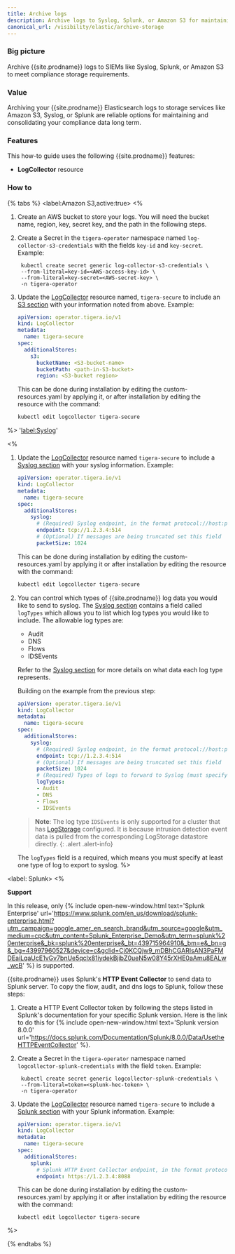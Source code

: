 ```yaml
---
title: Archive logs 
description: Archive logs to Syslog, Splunk, or Amazon S3 for maintaining compliance data.
canonical_url: /visibility/elastic/archive-storage
---
```


### Big picture

Archive {{site.prodname}} logs to SIEMs like Syslog, Splunk, or Amazon S3 to meet compliance storage requirements.

### Value

Archiving your {{site.prodname}} Elasticsearch logs to storage services like Amazon S3, Syslog, or Splunk are reliable 
options for maintaining and consolidating your compliance data long term.

### Features

This how-to guide uses the following {{site.prodname}} features:
- **LogCollector** resource

### How to

{% tabs %}
  <label:Amazon S3,active:true>
<%
1. Create an AWS bucket to store your logs.
   You will need the bucket name, region, key, secret key, and the path in the following steps.

2. Create a Secret in the `tigera-operator` namespace named `log-collector-s3-credentials` with the fields `key-id` and `key-secret`.
   Example:

   ```
    kubectl create secret generic log-collector-s3-credentials \
    --from-literal=key-id=<AWS-access-key-id> \
    --from-literal=key-secret=<AWS-secret-key> \
    -n tigera-operator
   ```

3. Update the [LogCollector]({{site.baseurl}}/reference/installation/api#operator.tigera.io/v1.LogCollector)
   resource named, `tigera-secure` to include an [S3 section]({{site.baseurl}}/reference/installation/api#operator.tigera.io/v1.S3StoreSpec)
   with your information noted from above.
   Example:

   ```yaml
   apiVersion: operator.tigera.io/v1
   kind: LogCollector
   metadata:
     name: tigera-secure
   spec:
     additionalStores:
       s3:
         bucketName: <S3-bucket-name>
         bucketPath: <path-in-S3-bucket>
         region: <S3-bucket region>
   ```
   This can be done during installation by editing the custom-resources.yaml
   by applying it, or after installation by editing the resource with the command:

   ```bash
   kubectl edit logcollector tigera-secure
   ```

%>
  '<label:Syslog>'

<%
1. Update the [LogCollector]({{site.baseurl}}/reference/installation/api#operator.tigera.io/v1.LogCollector)
   resource named `tigera-secure` to include a [Syslog section]({{site.baseurl}}/reference/installation/api#operator.tigera.io/v1.SyslogStoreSpec)
   with your syslog information.
   Example:
   ```yaml
   apiVersion: operator.tigera.io/v1
   kind: LogCollector
   metadata:
     name: tigera-secure
   spec:
     additionalStores:
       syslog:
         # (Required) Syslog endpoint, in the format protocol://host:port
         endpoint: tcp://1.2.3.4:514
         # (Optional) If messages are being truncated set this field
         packetSize: 1024
   ```
   This can be done during installation by editing the custom-resources.yaml by applying it or after installation by editing the resource with the command:
   ```bash
   kubectl edit logcollector tigera-secure
   ```
2. You can control which types of {{site.prodname}} log data you would like to send to syslog. 
   The [Syslog section]({{site.baseurl}}/reference/installation/api#operator.tigera.io/v1.SyslogStoreSpec) 
   contains a field called `logTypes` which allows you to list which log types you would like to include. 
   The allowable log types are:
    - Audit
    - DNS
    - Flows
    - IDSEvents

   Refer to the [Syslog section]({{site.baseurl}}/reference/installation/api#operator.tigera.io/v1.SyslogStoreSpec) for more details on what data each log type represents.

   Building on the example from the previous step:
   ```yaml
   apiVersion: operator.tigera.io/v1
   kind: LogCollector
   metadata:
     name: tigera-secure
   spec:
     additionalStores:
       syslog:
         # (Required) Syslog endpoint, in the format protocol://host:port
         endpoint: tcp://1.2.3.4:514
         # (Optional) If messages are being truncated set this field
         packetSize: 1024
         # (Required) Types of logs to forward to Syslog (must specify at least one option)
         logTypes:
         - Audit
         - DNS
         - Flows
         - IDSEvents
   ```

   > **Note**: The log type `IDSEvents` is only supported for a cluster that has [LogStorage]({{site.baseurl}}/reference/installation/api#operator.tigera.io/v1.LogStorage) configured. It is because intrusion detection event data is pulled from the corresponding LogStorage datastore directly.
   {: .alert .alert-info}

   The `logTypes` field is a required, which means you must specify at least one type of log to export to syslog.
%>

 <label: Splunk>
  <%

**Support**

In this release, only {% include open-new-window.html text='Splunk Enterprise' url='https://www.splunk.com/en_us/download/splunk-enterprise.html?utm_campaign=google_amer_en_search_brand&utm_source=google&utm_medium=cpc&utm_content=Splunk_Enterprise_Demo&utm_term=splunk%20enterprise&_bk=splunk%20enterprise&_bt=439715964910&_bm=e&_bn=g&_bg=43997960527&device=c&gclid=Cj0KCQjw9_mDBhCGARIsAN3PaFMDEaiLqaUcE1vGv7bnUe5qclx81iydekBjibZ0ueN5w08Y45rXHE0aAmu8EALw_wcB' %} is supported.

{{site.prodname}} uses Splunk's **HTTP Event Collector** to send data to Splunk server. To copy the flow, audit, and dns logs to Splunk, follow these steps:

1. Create a HTTP Event Collector token by following the steps listed in Splunk's documentation for your specific Splunk version. Here is the link to do this for {% include open-new-window.html text='Splunk version 8.0.0' url='https://docs.splunk.com/Documentation/Splunk/8.0.0/Data/UsetheHTTPEventCollector' %}.

2. Create a Secret in the `tigera-operator` namespace named `logcollector-splunk-credentials` with the field `token`.
   Example:

   ```
    kubectl create secret generic logcollector-splunk-credentials \
    --from-literal=token=<splunk-hec-token> \
    -n tigera-operator
   ```

3. Update the
   [LogCollector]({{site.baseurl}}/reference/installation/api#operator.tigera.io/v1.LogCollector)
   resource named `tigera-secure` to include
   a [Splunk section]({{site.baseurl}}/reference/installation/api#operator.tigera.io/v1.SplunkStoreSpec)
   with your Splunk information.
   Example:

   ```yaml
   apiVersion: operator.tigera.io/v1
   kind: LogCollector
   metadata:
     name: tigera-secure
   spec:
     additionalStores:
       splunk:
         # Splunk HTTP Event Collector endpoint, in the format protocol://host:port
         endpoint: https://1.2.3.4:8088
   ```
   This can be done during installation by editing the custom-resources.yaml
   by applying it or after installation by editing the resource with the command:
   ```
   kubectl edit logcollector tigera-secure
   ```
%>

{% endtabs %}
